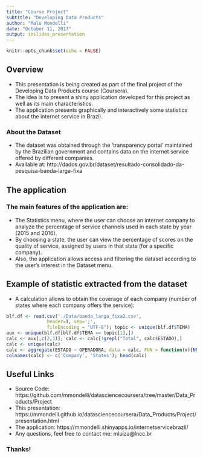 ```yaml
---
title: "Course Project"
subtitle: "Developing Data Products"
author: "Malu Mondelli"
date: "October 11, 2017"
output: ioslides_presentation
---
```

  
```r
knitr::opts_chunk$set(echo = FALSE)
```

## Overview

- This presentation is being created as part of the final project of the Developing Data Products course (Coursera).
- The idea is to present a shiny application developed for this project as well as its main characteristics.
- The application presents graphically and interactively some statistics about the internet service in Brazil.

### About the Dataset

- The dataset was obtained through the 'transparency portal' maintained by the Brazilian government and contains data on the internet service offered by different companies.
- Available at: http://dados.gov.br/dataset/resultado-consolidado-da-pesquisa-banda-larga-fixa


## The application

### The main features of the application are:

- The Statistics menu, where the user can choose an internet company to analyze the percentage of service channels used in each state by year (2015 and 2016).
- By choosing a state, the user can view the percentage of scores on the quality of service, assigned by users in that state (for a specific company).
- Also, the application allows access and filtering the dataset according to the user's interest in the Dataset menu.

## Example of statistic extracted from the dataset

- A calculation allows to obtain the coverage of each company (number of states where each company offers the service):

```r
blf.df <- read.csv('./Data/banda_larga_fixa2.csv', 
               header=T, sep=';',
               fileEncoding = "UTF-8"); topic <- unique(blf.df$TEMA)
aux <- unique(blf.df[blf.df$TEMA == topic[1],])
calc <- aux[,c(2,3)]; calc <- calc[!grepl("Total", calc$ESTADO),]
calc <- unique(calc)
calc <- aggregate(ESTADO ~ OPERADORA, data = calc, FUN = function(x){NROW(x)})
colnames(calc) <- c('Company', 'States'); head(calc)

```


## Useful Links

- Source Code: https://github.com/mmondelli/datasciencecoursera/tree/master/Data_Products/Project
- This presentation: https://mmondelli.github.io/datasciencecoursera/Data_Products/Project/presentation.html
- The application: https://mmondelli.shinyapps.io/internetservicebrazil/
- Any questions, feel free to contact me: mluiza@lncc.br

### Thanks!
